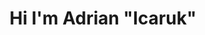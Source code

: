---
title: Hi I'm Adrian "Icaruk"
description: Full stack developer who loves to build stuff
template: splash
hero:
  tagline: Full stack developer who loves to build stuff
  image:
    file: ~/assets/icaruk_logo.webp
  actions:
    - text: About me
      link: /about/me
      icon: right-arrow
      variant: primary
    - text: Github
      link: https://github.com/icaruk
      icon: external
next: false
editUrl: false
---